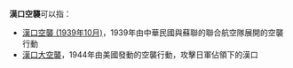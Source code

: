 '''漢口空襲'''可以指：
* [[漢口空襲_(1939年10月)|漢口空襲 (1939年10月)]]，1939年由中華民國與蘇聯的聯合航空隊展開的空襲行動
* [[漢口大空襲|漢口大空襲]]，1944年由美國發動的空襲行動，攻擊日軍佔領下的漢口

{{Disambiguation|Cat=四字中国战事消歧义}}